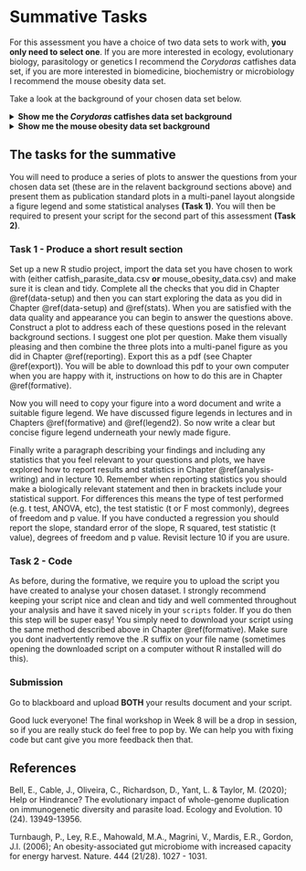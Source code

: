 # Summative Tasks 

For this assessment you have a choice of two data sets to work with, **you only need to select one**. If you are more interested in ecology, evolutionary biology, parasitology or genetics I recommend the *Corydoras* catfishes data set, if you are more interested in biomedicine, biochemistry or microbiology I recommend the mouse obesity data set. 

Take a look at the background of your chosen data set below.

<details><summary> **Show me the _Corydoras_ catfishes data set background** </summary>

**Background**

The data you will be analysing if you choose this data set focus on parasite abundance in *Corydoras* catfish.

```r
knitr::include_graphics("figures/cory.jpg")
```

*Corydoras* catfishes were collected from Brazil and identified. Each fish belonged to one of two species that are very similar in life history but have dramatically different genome sizes. *Corydoras araguaiaensis* is a polyploid species (probably tetraploid), and *Corydoras maculifer* is a diploid species. The two species are müllerian mimics and coexist, sharing a niche, so environmentally they have had very similar experiences.

The prediction was that polyploid fish may carry a higher number of different immune alleles and therefore may be better able to resist parasites than the diploid species. The fish were dissected and number of parasites found within each individual was counted.

**_Corydoras_ data**

The data you have been provided with can be found on blackboard. Go to the Data Sets folder in the Data Sciences Learning Module in your Skills module blackboard page, the file is called `catfish_parasite_data.csv`. 

The data consist of four variables;

1) sample - this is simply a sample ID with values ranging from 1-61
2) length_mm - standard length in millimetres. Standard length is a method of measurement for fish and is recorded as the distance from the tip of the snout to the base of the tail. 
3) species - either the polyploid *C. araguaiaensis* (A) or the diploid *C. maculifer* (M)
4) parasite_count - a measure of total parasites counted per individual

This data set was adapted from Bell et al., 2020. 

**_Corydoras_ Questions** 

You wish to know if there is a link between genome size and parasite load in *Corydoras* catfishes, but you also want to make sure and show that there are no confounding variables (like size) affecting any conclusions you draw from your analysis. So you ask three questions of your data;

1) Is there a difference in length between *C. araguaiaensis* and *C. maculifer*?
2) Is there a difference in parasite abundance between *C. araguaiaensis* and *C. maculifer*?
3) Is there a relationship between length and parasite abundance in *C. araguaiaensis* and *C. maculifer*?

</details>


<details><summary> **Show me the mouse obesity data set background** </summary>

**Background** 

The data you will be analysing if you choose this data set focus on microbiota and dietary energy harvest of mice with a mutation that predisposes the mouse to obesity. 

```r
knitr::include_graphics("figures/mouse.png")
```

Mice were grouped into two categories wild type and obese. The wild type mice can be thought of as mice with phenotypic characteristics that are considered "normal" in mouse populations. Obese mice were homozygous for a mutation in the leptin gene, which is known to produce obese phenotypes. However some evidence suggests that differences in weight between wild type and obese mice may not always be completely explained by food consumption but also by mutualistic bacterial communities living in the gut (gut microbiome).

The prediction here was that if obesity in mice was linked to differences in gut microbiome then the gut microbiome of an obese mouse may be able to aid in the breaking down of otherwise indigestible dietary polysaccharides (making those resources digestible to the obese mouse and leading to weight gain). An end product of the microbial breakdown of these normally indigestible polysaccharides is the short chain fatty acid butyrate. So if the gut microbiome was aiding in breakdown of indigestible polysaccharides you might expect higher concentrations of butyrate in the bowel of obese mice and that obese mouse faeces might have fewer calories remaining (due to more energy being extracted during digestion). During this experiment both wild type and obese mice were fed standardised amounts of food. 

**Mouse data**

The data you have been provided with can be found on blackboard. Go to the Data Sets folder in the Data Sciences folder in your Skills module blackboard page, the file is called `obese_mouse_data.csv`. 

The data consist of five variables;

1) mouse_id - this is simply a sample ID with values ranging from 1-61
2) genotype - either the wild type (wt) or the obese (ob) mouse genotypes
3) weight_g - weight of each mouse in grams 
4) bomb_kcalg - bomb calorimetry - gross energy measured in per gram of fecal sample - measured in kcal g^-1^
5) butyrate_umolg - gas chromatography mass-spectrometry quantification of the short chain fatty acid butyrate from the large intestine of mice measured in µmol per gram wet weight intestine contents. 

This data set was adapted from Turnbaugh et al., 2006.

**Mouse questions**

You wish to know if there is a link between obesity and the gut microbiome of mice, so you ask three questions of your data;

1) Is there a difference in butyrate concentration between obese and wild type mice?
2) Is there a difference in bomb calorimetry between obese and wild type mice?
3) Is there a relationship between mouse weight and butyrate concentration in obese and wild type mice?

</details>

## The tasks for the summative

You will need to produce a series of plots to answer the questions from your chosen data set (these are in the relavent background sections above) and present them as publication standard plots in a multi-panel layout alongside a figure legend and some statistical analyses **(Task 1)**. You will then be required to present your script for the second part of this assessment **(Task 2)**.  

### Task 1 - Produce a short result section

Set up a new R studio project, import the data set you have chosen to work with (either catfish_parasite_data.csv **or** mouse_obesity_data.csv) and make sure it is clean and tidy. Complete all the checks that you did in Chapter \@ref(data-setup) and then you can start exploring the data as you did in Chapter \@ref(data-setup) and \@ref(stats). When you are satisfied with the data quality and appearance you can begin to answer the questions above. Construct a plot to address each of these questions posed in the relevant background sections. I suggest one plot per question. Make them visually pleasing and then combine the three plots into a multi-panel figure as you did in Chapter \@ref(reporting). Export this as a pdf (see Chapter \@ref(export)). You will be able to download this pdf to your own computer when you are happy with it, instructions on how to do this are in Chapter \@ref(formative). 

Now you will need to copy your figure into a word document and write a suitable figure legend. We have discussed figure legends in lectures and in Chapters \@ref(formative) and \@ref(legend2). So now write a clear but concise figure legend underneath your newly made figure. 

Finally write a paragraph describing your findings and including any statistics that you feel relevant to your questions and plots, we have explored how to report results and statistics in Chapter \@ref(analysis-writing) and in lecture 10. Remember when reporting statistics you should make a biologically relevant statement and then in brackets include your statistical support. For differences this means the type of test performed (e.g. t test, ANOVA, etc), the test statistic (t or F most commonly), degrees of freedom and p value. If you have conducted a regression you should report the slope, standard error of the slope, R squared, test statistic (t value), degrees of freedom and p value. Revisit lecture 10 if you are usure. 

### Task 2 - Code

As before, during the formative, we require you to upload the script you have created to analyse your chosen dataset. I strongly recommend keeping your script nice and clean and tidy and well commented throughout your analysis and have it saved nicely in your `scripts` folder. If you do then this step will be super easy! You simply need to download your script using the same method described above in Chapter \@ref(formative). Make sure you dont inadvertently remove the .R suffix on your file name (sometimes opening the downloaded script on a computer without R installed will do this).

### Submission

Go to blackboard and upload **BOTH** your results document and your script. 

Good luck everyone! The final workshop in Week 8 will be a drop in session, so if you are really stuck do feel free to pop by. We can help you with fixing code but cant give you more feedback then that. 

## References

Bell, E., Cable, J., Oliveira, C., Richardson, D., Yant, L. & Taylor, M. (2020); Help or Hindrance? The evolutionary impact of whole-genome duplication on immunogenetic diversity and parasite load. Ecology and Evolution. 10 (24). 13949-13956.

Turnbaugh, P., Ley, R.E., Mahowald, M.A., Magrini, V., Mardis, E.R., Gordon, J.I. (2006); An obesity-associated gut microbiome with increased capacity for energy harvest. Nature. 444 (21/28). 1027 - 1031. 

